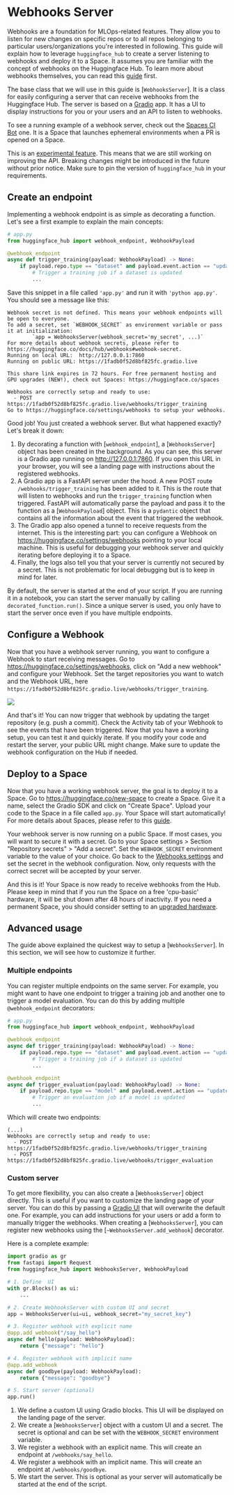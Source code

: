 # Webhooks Server

Webhooks are a foundation for MLOps-related features. They allow you to listen for new changes on specific repos or to
all repos belonging to particular users/organizations you're interested in following. This guide will explain how to
leverage `huggingface_hub` to create a server listening to webhooks and deploy it to a Space. It assumes you are
familiar with the concept of webhooks on the Huggingface Hub. To learn more about webhooks themselves, you can read
this [guide](https://huggingface.co/docs/hub/webhooks) first.

The base class that we will use in this guide is [`WebhooksServer`]. It is a class for easily configuring a server that
can receive webhooks from the Huggingface Hub. The server is based on a [Gradio](https://gradio.app/) app. It has a UI
to display instructions for you or your users and an API to listen to webhooks.

<Tip>

To see a running example of a webhook server, check out the [Spaces CI Bot](https://huggingface.co/spaces/spaces-ci-bot/webhook)
one. It is a Space that launches ephemeral environments when a PR is opened on a Space.

</Tip>

<Tip warning={true}>

This is an [experimental feature](../package_reference/environment_variables#hfhubdisableexperimentalwarning). This
means that we are still working on improving the API. Breaking changes might be introduced in the future without prior
notice. Make sure to pin the version of `huggingface_hub` in your requirements.

</Tip>


## Create an endpoint

Implementing a webhook endpoint is as simple as decorating a function. Let's see a first example to explain the main
concepts:

```python
# app.py
from huggingface_hub import webhook_endpoint, WebhookPayload

@webhook_endpoint
async def trigger_training(payload: WebhookPayload) -> None:
    if payload.repo.type == "dataset" and payload.event.action == "update":
        # Trigger a training job if a dataset is updated
        ...
```

Save this snippet in a file called `'app.py'` and run it with `'python app.py'`. You should see a message like this:

```text
Webhook secret is not defined. This means your webhook endpoints will be open to everyone.
To add a secret, set `WEBHOOK_SECRET` as environment variable or pass it at initialization: 
        `app = WebhooksServer(webhook_secret='my_secret', ...)`
For more details about webhook secrets, please refer to https://huggingface.co/docs/hub/webhooks#webhook-secret.
Running on local URL:  http://127.0.0.1:7860
Running on public URL: https://1fadb0f52d8bf825fc.gradio.live

This share link expires in 72 hours. For free permanent hosting and GPU upgrades (NEW!), check out Spaces: https://huggingface.co/spaces

Webhooks are correctly setup and ready to use:
  - POST https://1fadb0f52d8bf825fc.gradio.live/webhooks/trigger_training
Go to https://huggingface.co/settings/webhooks to setup your webhooks.
```

Good job! You just created a webhook server. But what happened exactly? Let's break it down:

1. By decorating a function with [`webhook_endpoint`], a [`WebhooksServer`] object has been created in the background.
As you can see, this server is a Gradio app running on http://127.0.0.1:7860. If you open this URL in your browser, you
will see a landing page with instructions about the registered webhooks.
2. A Gradio app is a FastAPI server under the hood. A new POST route `/webhooks/trigger_training` has been added to it.
This is the route that will listen to webhooks and run the `trigger_training` function when triggered. FastAPI will
automatically parse the payload and pass it to the function as a [`WebhookPayload`] object. This is a `pydantic` object
that contains all the information about the event that triggered the webhook.
3. The Gradio app also opened a tunnel to receive requests from the internet. This is the interesting part: you can
configure a Webhook on https://huggingface.co/settings/webhooks pointing to your local machine. This is useful for
debugging your webhook server and quickly iterating before deploying it to a Space.
4. Finally, the logs also tell you that your server is currently not secured by a secret. This is not problematic for
local debugging but is to keep in mind for later.

<Tip warning={true}>

By default, the server is started at the end of your script. If you are running it in a notebook, you can start the
server manually by calling `decorated_function.run()`. Since a unique server is used, you only have to start the server
once even if you have multiple endpoints.

</Tip>


## Configure a Webhook

Now that you have a webhook server running, you want to configure a Webhook to start receiving messages.
Go to https://huggingface.co/settings/webhooks, click on "Add a new webhook" and configure your Webhook. Set the target
repositories you want to watch and the Webhook URL, here `https://1fadb0f52d8bf825fc.gradio.live/webhooks/trigger_training`. 

<div class="flex justify-center">
<img src="https://huggingface.co/datasets/huggingface/documentation-images/resolve/main/hub/configure_webhook.png"/>
</div>

And that's it! You can now trigger that webhook by updating the target repository (e.g. push a commit). Check the
Activity tab of your Webhook to see the events that have been triggered. Now that you have a working setup, you can
test it and quickly iterate. If you modify your code and restart the server, your public URL might change. Make sure
to update the webhook configuration on the Hub if needed.

## Deploy to a Space

Now that you have a working webhook server, the goal is to deploy it to a Space. Go to https://huggingface.co/new-space
to create a Space. Give it a name, select the Gradio SDK and click on "Create Space". Upload your code to the Space
in a file called `app.py`. Your Space will start automatically! For more details about Spaces, please refer to this
[guide](https://huggingface.co/docs/hub/spaces-overview).

Your webhook server is now running on a public Space. If most cases, you will want to secure it with a secret. Go to
your Space settings > Section "Repository secrets" > "Add a secret". Set the `WEBHOOK_SECRET` environment variable to
the value of your choice. Go back to the [Webhooks settings](https://huggingface.co/settings/webhooks) and set the
secret in the webhook configuration. Now, only requests with the correct secret will be accepted by your server.

And this is it! Your Space is now ready to receive webhooks from the Hub. Please keep in mind that if you run the Space
on a free 'cpu-basic' hardware, it will be shut down after 48 hours of inactivity. If you need a permanent Space, you
should consider setting to an [upgraded hardware](https://huggingface.co/docs/hub/spaces-gpus#hardware-specs).

## Advanced usage

The guide above explained the quickest way to setup a [`WebhooksServer`]. In this section, we will see how to customize
it further.

### Multiple endpoints

You can register multiple endpoints on the same server. For example, you might want to have one endpoint to trigger
a training job and another one to trigger a model evaluation. You can do this by adding multiple `@webhook_endpoint`
decorators:

```python
# app.py
from huggingface_hub import webhook_endpoint, WebhookPayload

@webhook_endpoint
async def trigger_training(payload: WebhookPayload) -> None:
    if payload.repo.type == "dataset" and payload.event.action == "update":
        # Trigger a training job if a dataset is updated
        ...

@webhook_endpoint
async def trigger_evaluation(payload: WebhookPayload) -> None:
    if payload.repo.type == "model" and payload.event.action == "update":
        # Trigger an evaluation job if a model is updated
        ...
```

Which will create two endpoints:

```text
(...)
Webhooks are correctly setup and ready to use:
  - POST https://1fadb0f52d8bf825fc.gradio.live/webhooks/trigger_training
  - POST https://1fadb0f52d8bf825fc.gradio.live/webhooks/trigger_evaluation
```

### Custom server

To get more flexibility, you can also create a [`WebhooksServer`] object directly. This is useful if you want to
customize the landing page of your server. You can do this by passing a [Gradio UI](https://gradio.app/docs/#blocks)
that will overwrite the default one. For example, you can add instructions for your users or add a form to manually
trigger the webhooks. When creating a [`WebhooksServer`], you can register new webhooks using the
[`~WebhooksServer.add_webhook`] decorator.

Here is a complete example:

```python
import gradio as gr
from fastapi import Request
from huggingface_hub import WebhooksServer, WebhookPayload

# 1. Define  UI
with gr.Blocks() as ui:
    ...

# 2. Create WebhooksServer with custom UI and secret
app = WebhooksServer(ui=ui, webhook_secret="my_secret_key")

# 3. Register webhook with explicit name
@app.add_webhook("/say_hello")
async def hello(payload: WebhookPayload):
    return {"message": "hello"}

# 4. Register webhook with implicit name
@app.add_webhook
async def goodbye(payload: WebhookPayload):
    return {"message": "goodbye"}

# 5. Start server (optional)
app.run()
```

1. We define a custom UI using Gradio blocks. This UI will be displayed on the landing page of the server.
2. We create a [`WebhooksServer`] object with a custom UI and a secret. The secret is optional and can be set with
the `WEBHOOK_SECRET` environment variable.
3. We register a webhook with an explicit name. This will create an endpoint at `/webhooks/say_hello`.
4. We register a webhook with an implicit name. This will create an endpoint at `/webhooks/goodbye`.
5. We start the server. This is optional as your server will automatically be started at the end of the script.